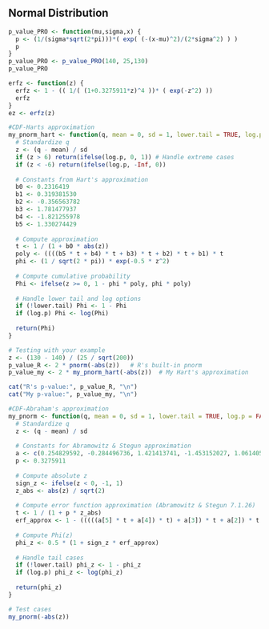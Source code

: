 ## Normal Distribution

```{r}
p_value_PRO <- function(mu,sigma,x) {
  p <- (1/(sigma*sqrt(2*pi)))*( exp( (-(x-mu)^2)/(2*sigma^2) ) )
  p
}
p_value_PRO <- p_value_PRO(140, 25,130)
p_value_PRO

erfz <- function(z) {
  erfz <- 1 - (( 1/( (1+0.3275911*z)^4 ))* ( exp(-z^2) ))
  erfz
}
ez <- erfz(z)

#CDF-Harts approximation
my_pnorm_hart <- function(q, mean = 0, sd = 1, lower.tail = TRUE, log.p = FALSE) {
  # Standardize q
  z <- (q - mean) / sd
  if (z > 6) return(ifelse(log.p, 0, 1)) # Handle extreme cases
  if (z < -6) return(ifelse(log.p, -Inf, 0))
  
  # Constants from Hart's approximation
  b0 <- 0.2316419
  b1 <- 0.319381530
  b2 <- -0.356563782
  b3 <- 1.781477937
  b4 <- -1.821255978
  b5 <- 1.330274429
  
  # Compute approximation
  t <- 1 / (1 + b0 * abs(z))
  poly <- ((((b5 * t + b4) * t + b3) * t + b2) * t + b1) * t
  phi <- (1 / sqrt(2 * pi)) * exp(-0.5 * z^2)
  
  # Compute cumulative probability
  Phi <- ifelse(z >= 0, 1 - phi * poly, phi * poly)
  
  # Handle lower tail and log options
  if (!lower.tail) Phi <- 1 - Phi
  if (log.p) Phi <- log(Phi)
  
  return(Phi)
}

# Testing with your example
z <- (130 - 140) / (25 / sqrt(200))
p_value_R <- 2 * pnorm(-abs(z))   # R's built-in pnorm
p_value_my <- 2 * my_pnorm_hart(-abs(z))  # My Hart's approximation

cat("R's p-value:", p_value_R, "\n")
cat("My p-value:", p_value_my, "\n")

#CDF-Abraham's approximation
my_pnorm <- function(q, mean = 0, sd = 1, lower.tail = TRUE, log.p = FALSE) {
  # Standardize q
  z <- (q - mean) / sd
  
  # Constants for Abramowitz & Stegun approximation
  a <- c(0.254829592, -0.284496736, 1.421413741, -1.453152027, 1.061405429)
  p <- 0.3275911
  
  # Compute absolute z
  sign_z <- ifelse(z < 0, -1, 1)
  z_abs <- abs(z) / sqrt(2)
  
  # Compute error function approximation (Abramowitz & Stegun 7.1.26)
  t <- 1 / (1 + p * z_abs)
  erf_approx <- 1 - (((((a[5] * t + a[4]) * t) + a[3]) * t + a[2]) * t + a[1]) * t * exp(-z_abs^2)
  
  # Compute Phi(z)
  phi_z <- 0.5 * (1 + sign_z * erf_approx)
  
  # Handle tail cases
  if (!lower.tail) phi_z <- 1 - phi_z
  if (log.p) phi_z <- log(phi_z)
  
  return(phi_z)
}

# Test cases
my_pnorm(-abs(z)) 



```


